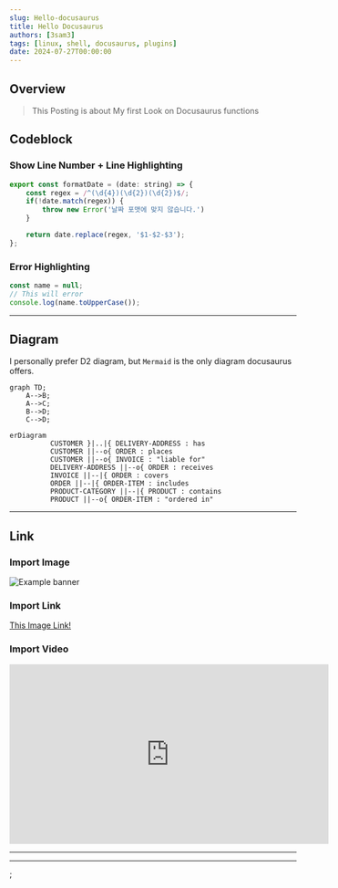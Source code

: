 ```yaml
---
slug: Hello-docusaurus
title: Hello Docusaurus
authors: [3sam3]
tags: [linux, shell, docusaurus, plugins]
date: 2024-07-27T00:00:00
---
```



## Overview

> This Posting is about My first Look on Docusaurus functions

## Codeblock

### Show Line Number + Line Highlighting

```js showLineNumbers {2,7}
export const formatDate = (date: string) => {
    const regex = /^(\d{4})(\d{2})(\d{2})$/;
    if(!date.match(regex)) {
        throw new Error('날짜 포맷에 맞지 않습니다.')
    }

    return date.replace(regex, '$1-$2-$3');
};
```

### Error Highlighting

```js
const name = null;
// This will error
console.log(name.toUpperCase());
```

---

## Diagram

I personally prefer D2 diagram, but `Mermaid` is the only diagram docusaurus offers.

```mermaid
graph TD;
    A-->B;
    A-->C;
    B-->D;
    C-->D;
```

```mermaid
erDiagram
          CUSTOMER }|..|{ DELIVERY-ADDRESS : has
          CUSTOMER ||--o{ ORDER : places
          CUSTOMER ||--o{ INVOICE : "liable for"
          DELIVERY-ADDRESS ||--o{ ORDER : receives
          INVOICE ||--|{ ORDER : covers
          ORDER ||--|{ ORDER-ITEM : includes
          PRODUCT-CATEGORY ||--|{ PRODUCT : contains
          PRODUCT ||--o{ ORDER-ITEM : "ordered in"
```

---

## Link

### Import Image

![Example banner](../static/img/docusaurus.png)

### Import Link

[This Image Link!](../static/img/docusaurus.png)

### Import Video

<iframe
  width="560"
  height="315"
  src="https://www.youtube.com/embed/kIyg9FZJebc?si=-YMim1vdyXDmjt0P"
  title="YouTube video player"
  frameborder="0"
  allow="accelerometer; autoplay; clipboard-write; encrypted-media; gyroscope; picture-in-picture; web-share"
  referrerpolicy="strict-origin-when-cross-origin"
  allowfullscreen
></iframe>

---
---

<BuyMeACoffee />;
